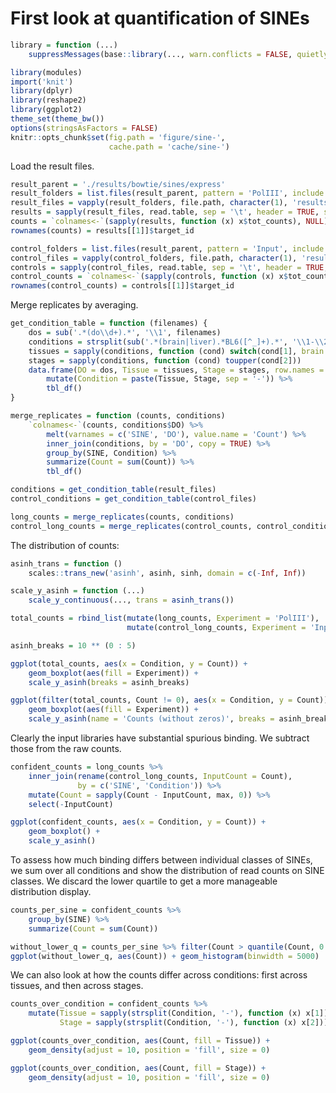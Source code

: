 # First look at quantification of SINEs

```r
library = function (...)
    suppressMessages(base::library(..., warn.conflicts = FALSE, quietly = TRUE))

library(modules)
import('knit')
library(dplyr)
library(reshape2)
library(ggplot2)
theme_set(theme_bw())
options(stringsAsFactors = FALSE)
knitr::opts_chunk$set(fig.path = 'figure/sine-',
                      cache.path = 'cache/sine-')
```

Load the result files.

```r
result_parent = './results/bowtie/sines/express'
result_folders = list.files(result_parent, pattern = 'PolIII', include.dirs = TRUE, full.names = TRUE)
result_files = vapply(result_folders, file.path, character(1), 'results.xprs')
results = sapply(result_files, read.table, sep = '\t', header = TRUE, simplify = FALSE)
counts = `colnames<-`(sapply(results, function (x) x$tot_counts), NULL)
rownames(counts) = results[[1]]$target_id

control_folders = list.files(result_parent, pattern = 'Input', include.dirs = TRUE, full.names = TRUE)
control_files = vapply(control_folders, file.path, character(1), 'results.xprs')
controls = sapply(control_files, read.table, sep = '\t', header = TRUE, simplify = FALSE)
control_counts = `colnames<-`(sapply(controls, function (x) x$tot_counts), NULL)
rownames(control_counts) = controls[[1]]$target_id
```

Merge replicates by averaging.

```r
get_condition_table = function (filenames) {
    dos = sub('.*(do\\d+).*', '\\1', filenames)
    conditions = strsplit(sub('.*(brain|liver).*BL6([^_]+).*', '\\1-\\2', filenames), '-')
    tissues = sapply(conditions, function (cond) switch(cond[1], brain = 'Brain', liver = 'Liver'))
    stages = sapply(conditions, function (cond) toupper(cond[2]))
    data.frame(DO = dos, Tissue = tissues, Stage = stages, row.names = NULL) %>%
        mutate(Condition = paste(Tissue, Stage, sep = '-')) %>%
        tbl_df()
}

merge_replicates = function (counts, conditions)
    `colnames<-`(counts, conditions$DO) %>%
        melt(varnames = c('SINE', 'DO'), value.name = 'Count') %>%
        inner_join(conditions, by = 'DO', copy = TRUE) %>%
        group_by(SINE, Condition) %>%
        summarize(Count = sum(Count)) %>%
        tbl_df()

conditions = get_condition_table(result_files)
control_conditions = get_condition_table(control_files)

long_counts = merge_replicates(counts, conditions)
control_long_counts = merge_replicates(control_counts, control_conditions)
```

The distribution of counts:

```r
asinh_trans = function ()
    scales::trans_new('asinh', asinh, sinh, domain = c(-Inf, Inf))

scale_y_asinh = function (...)
    scale_y_continuous(..., trans = asinh_trans())

total_counts = rbind_list(mutate(long_counts, Experiment = 'PolIII'),
                          mutate(control_long_counts, Experiment = 'Input'))

asinh_breaks = 10 ** (0 : 5)

ggplot(total_counts, aes(x = Condition, y = Count)) +
    geom_boxplot(aes(fill = Experiment)) +
    scale_y_asinh(breaks = asinh_breaks)

ggplot(filter(total_counts, Count != 0), aes(x = Condition, y = Count)) +
    geom_boxplot(aes(fill = Experiment)) +
    scale_y_asinh(name = 'Counts (without zeros)', breaks = asinh_breaks)
```

Clearly the input libraries have substantial spurious binding. We subtract
those from the raw counts.

```r
confident_counts = long_counts %>%
    inner_join(rename(control_long_counts, InputCount = Count),
               by = c('SINE', 'Condition')) %>%
    mutate(Count = sapply(Count - InputCount, max, 0)) %>%
    select(-InputCount)

ggplot(confident_counts, aes(x = Condition, y = Count)) +
    geom_boxplot() +
    scale_y_asinh()
```

To assess how much binding differs between individual classes of SINEs, we sum
over all conditions and show the distribution of read counts on SINE classes.
We discard the lower quartile to get a more manageable distribution display.

```r
counts_per_sine = confident_counts %>%
    group_by(SINE) %>%
    summarize(Count = sum(Count))

without_lower_q = counts_per_sine %>% filter(Count > quantile(Count, 0.25))
ggplot(without_lower_q, aes(Count)) + geom_histogram(binwidth = 5000)
```

We can also look at how the counts differ across conditions: first across
tissues, and then across stages.

```r
counts_over_condition = confident_counts %>%
    mutate(Tissue = sapply(strsplit(Condition, '-'), function (x) x[1]),
           Stage = sapply(strsplit(Condition, '-'), function (x) x[2]))

ggplot(counts_over_condition, aes(Count, fill = Tissue)) +
    geom_density(adjust = 10, position = 'fill', size = 0)

ggplot(counts_over_condition, aes(Count, fill = Stage)) +
    geom_density(adjust = 10, position = 'fill', size = 0)
```
